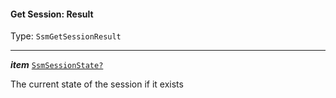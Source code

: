 


#### Get Session: Result

Type: `SsmGetSessionResult`

---

***item*** [`SsmSessionState?`](/docs/ssm-chaincode-models--page#ssmsessionstate)

The current state of the session if it exists


